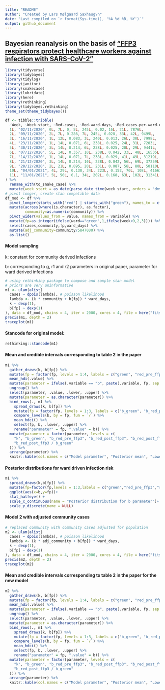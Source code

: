 ```yaml
---
title: "README"
author: "Created by Lars Mølgaard Saxhaug\n"
date: "Last compiled on `r format(Sys.time(), '%A %d %B, %Y')`"
output: github_document
---
```


## Bayesian reanalysis on the basis of ["FFP3 respirators protect healthcare workers against infection  with SARS-CoV-2"](https://authorea.com/users/421653/articles/527590-ffp3-respirators-protect-healthcare-workers-against-infection-with-sars-cov-2)

```r
library(tidyverse)
library(tidybayes)
library(tidylog)
library(janitor)
library(snakecase)
library(lubridate)
library(here)
library(rethinking)
library(tidybayes.rethinking)
theme_set(theme_tidybayes())
```

```r
df <- tibble::tribble(
  ~Week, ~Week.start, ~Red.cases, ~Red.ward.days, ~Red.cases.per.ward.day, ~Green.cases, ~Green.ward.days, ~Green.cases.per.ward.day, ~Excluded.cases, ~Total, ~Community,
  1L, "02/11/2020", 0L, 7L, 0, 5L, 245L, 0.02, 16L, 21L, 7876L,
  2L, "09/11/2020", 2L, 7L, 0.286, 7L, 245L, 0.028, 33L, 42L, 9499L,
  3L, "16/11/2020", 1L, 12L, 0.083, 3L, 240L, 0.013, 26L, 30L, 7998L,
  4L, "23/11/2020", 1L, 14L, 0.071, 6L, 238L, 0.025, 24L, 31L, 7203L,
  5L, "30/11/2020", 3L, 14L, 0.214, 6L, 238L, 0.025, 20L, 29L, 9441L,
  6L, "07/12/2020", 5L, 14L, 0.357, 10L, 238L, 0.042, 33L, 48L, 16535L,
  7L, "14/12/2020", 1L, 14L, 0.071, 7L, 238L, 0.029, 41L, 49L, 31219L,
  8L, "21/12/2020", 3L, 14L, 0.214, 10L, 238L, 0.042, 56L, 69L, 37259L,
  9L, "28/12/2020", 2L, 21L, 0.095, 20L, 231L, 0.087, 58L, 80L, 50110L,
  10L, "04/01/2021", 4L, 29L, 0.138, 34L, 223L, 0.152, 70L, 108L, 41663L,
  11L, "11/01/2021", 5L, 50L, 0.1, 34L, 202L, 0.168, 63L, 102L, 31341L
) %>%
  rename_with(to_snake_case) %>%
  mutate(week_start = as_date(parse_date_time(week_start, orders = "dmy"))) 
# pivot longer, create stan compatible data
df_mod <- df %>%
  pivot_longer(starts_with("red") | starts_with("green"), names_to = c("ward", "variable"), names_pattern = "(\\w[^_]*)_?(.*)") %>%
  mutate(across(where(is.character), as.factor),
         community=as.numeric(community)) %>%
  pivot_wider(values_from = value, names_from = variable) %>%
  mutate(fp=as.integer(ifelse(ward=="green",1,ifelse(week<9,2,3)))) %>% # create variable for green ward, red before and after ffp3 
  select(cases,community,fp,ward_days) %>% 
  mutate(adj_community=community/5847000) %>% 
  as.list()
```

#### Model sampling

k: constant for community derived infections

b: corresponding to g, r1 and r2 parameters in original paper, parameter for ward derived infections

```r
# using rethinking package to compose and sample stan model
# priors are very uninformative
m1 <- ulam(alist(
  cases ~ dpois(lambda), # poisson likelihood
  lambda <- (k * community + b[fp]) * ward_days,
  k ~ dexp(1),
  b[fp] ~ dexp(1)
), data = df_mod, chains = 4, iter = 2000, cores = 4, file = here("fits", "m1"), start = list(k=0.001,b=rep(0.001,3)))
precis(m1, depth = 2)
traceplot(m1)
```

#### Stancode for original model:

```r
rethinking::stancode(m1)
```

#### Mean and credible intervals corresponding to table 2 in the paper

```r


m1 %>%
  gather_draws(k, b[fp]) %>%
  mutate(fp = factor(fp, levels = 1:4, labels = c("green", "red_pre_ffp3", "red_post_ffp3", "na"))) %>%
  mean_hdi(.value) %>%
  mutate(parameter = ifelse(.variable == "b", paste(.variable, fp, sep = "_"), .variable)) %>%
  ungroup() %>%
  select(parameter, .value, .lower, .upper) %>%
  mutate(parameter = as.character(parameter)) %>%
  bind_rows(., m1 %>%
    spread_draws(k, b[fp]) %>%
    mutate(fp = factor(fp, levels = 1:3, labels = c("b_green", "b_red_pre_ffp3", "b_red_post_ffp3"))) %>%
    compare_levels(b, by = fp, fun = `/`) %>%
    mean_hdci() %>%
    select(fp, b, .lower, .upper) %>%
    rename("parameter" = fp, ".value" = b)) %>%
  mutate(parameter = factor(parameter, levels = c(
    "k", "b_green", "b_red_pre_ffp3", "b_red_post_ffp3", "b_red_post_ffp3 / b_red_pre_ffp3", "b_red_pre_ffp3 / b_green",
    "b_red_post_ffp3 / b_green"
  ))) %>%
  arrange(parameter) %>%
  knitr::kable(col.names = c("Model parameter", "Posterior mean", "Lower bound 95% cred. int.", "Upper bound 95% cred. int"))


```

#### Posterior distributions for ward driven infection risk

```r
m1 %>% 
  spread_draws(k,b[fp]) %>% 
  mutate(fp=factor(fp,levels = 1:3,labels = c("green","red_pre_ffp3","red_post_ffp3"))) %>%
  ggplot(aes(x=b,y=fp))+
  stat_halfeye() +
  scale_x_continuous(name = "Posterior distribution for b parameter")+
  scale_y_discrete(name = NULL)

```

#### Model 2 with adjusted community cases

```r
# replaced community with community cases adjusted for population 
m2 <- ulam(alist(
  cases ~ dpois(lambda), # poisson likelihood
  lambda <- (k * adj_community + b[fp]) * ward_days,
  k ~ dexp(1),
  b[fp] ~ dexp(1)
), data = df_mod, chains = 4, iter = 2000, cores = 4, file = here("fits", "m2"),start=list(k=1,b=rep(0.01,3)))
precis(m2, depth = 2)
traceplot(m2)
```

#### Mean and credible intervals corresponding to table 2 in the paper for the new model

```r


m2 %>%
  gather_draws(k, b[fp]) %>%
  mutate(fp = factor(fp, levels = 1:4, labels = c("green", "red_pre_ffp3", "red_post_ffp3", "na"))) %>%
  mean_hdi(.value) %>%
  mutate(parameter = ifelse(.variable == "b", paste(.variable, fp, sep = "_"), .variable)) %>%
  ungroup() %>%
  select(parameter, .value, .lower, .upper) %>%
  mutate(parameter = as.character(parameter)) %>%
  bind_rows(., m1 %>%
    spread_draws(k, b[fp]) %>%
    mutate(fp = factor(fp, levels = 1:3, labels = c("b_green", "b_red_pre_ffp3", "b_red_post_ffp3"))) %>%
    compare_levels(b, by = fp, fun = `/`) %>%
    mean_hdci() %>%
    select(fp, b, .lower, .upper) %>%
    rename("parameter" = fp, ".value" = b)) %>%
  mutate(parameter = factor(parameter, levels = c(
    "k", "b_green", "b_red_pre_ffp3", "b_red_post_ffp3", "b_red_post_ffp3 / b_red_pre_ffp3", "b_red_pre_ffp3 / b_green",
    "b_red_post_ffp3 / b_green"
  ))) %>%
  arrange(parameter) %>%
  knitr::kable(col.names = c("Model parameter", "Posterior mean", "Lower bound 95% cred. int.", "Upper bound 95% cred. int"))


```

#### 

